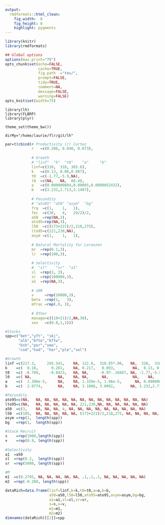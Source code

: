 ```yaml
---
output:
  rmdformats::html_clean:
    fig_width:  8
    fig_height: 8
    highlight: pygments
---
```


```r
library(knitr)
library(rmdformats)

## Global options
options(max.print="75")
opts_chunk$set(echo=FALSE,
               cache=TRUE,
               fig.path  ="tex/",
               prompt=FALSE,
               tidy=TRUE,
               comment=NA,
               message=FALSE,
               warning=FALSE)
opts_knit$set(width=75)
```


```r-init
library(lh)
library(FLBRP)
library(plyr)

theme_set(theme_bw())

dirMy="/home/laurie/flr/git/lh"
```

```r
par=t(cbind(# Productivity (r) Cortez
            r   =c(0.286, 0.048, 0.073), 
                  
            # Growth
            # "linf"  "k"  "t0"    "a"     "b"
            linf=c(310,  310, 365.6),
            k   =c(0.13, 0.06,0.087),
            t0  =c(-1.77,-5.9,NA),
            l0  =c(NA,   NA,  88.4),
            a   =c(0.000000804,0.00005,0.0000052432),
            b   =c(3.232,2.713,3.1407),
      
            # Fecundity
            # "ato95" "a50" "asym"  "bg" 
            frq  =c(1,    1,   1),
            fec  =c(38,   4,   29/2)/2,
            a50  =rep(NA,3),
            ato95=rep(NA,3),
            l50  =c((173+221)/2,218,275),
            lto95=c(221,230,NA),
            asym =c(1,    1,   1),
                  
            # Natural Mortality for Lorenzen
            mr  =rep(0.1,3),
            lr  =rep(100,3),
                  
            # Selectivity
            #  "sl"    "sr"  "a1"
            sl  =rep(2, 3),
            sr  =rep(100000,3),
            a1  =rep(NA,3),
                  
            # SRR
            v     =rep(10000,3),
            beta  =rep(1,   3),
            mfrac =rep(.9, 3),
                  
            # Other
            maxage=c((16+21)/2,NA,38),
            sex   =c(0.8,1,1)))
```

```r
#Stocks
spp=c("bet","yft", "skj",
      "alb","bfte","bftw",
      "bsh","por","sma",
      "cod","had", "her","ple","sol")

#Growth
linf =c(217.3,     245.541,    NA, 122.8,  318.85*.96,   NA,  310,  310, 365.6, NA, NA, NA, NA, NA)
k    =c(  0.18,      0.281,    NA, 0.217,   0.093,        NA,  0.13, 0.06,0.087, NA, NA, NA, NA, NA)
t0   =c( -0.709,    -0.0423,   NA, NA,     -0.97-.16667, NA, -1.77,-5.9,NA,    NA, NA, NA, NA, NA)  
l0   =c( NA,            NA,    NA, NA,      NA,           NA,    NA,   NA,   88.4,    NA, NA, NA, NA, NA)  
a    =c(  2.396e-5,     NA,    NA, 1.339e-5, 1.96e-5,      NA, 0.000000804,0.00005,0.0000052432, NA, NA, NA, NA, NA)  
b    =c(  2.9774,       NA,    NA, 3.1006, 3.0092,       NA, 3.232,2.713,3.1407, NA, NA, NA, NA, NA)  

#Fecundity
ato95=c(NA,   NA, NA, NA, NA, NA, NA, NA, NA, NA, NA, NA, NA, NA)
lto95=c(NA,   NA, NA, NA, NA, NA, 221,230,NA, NA, NA, NA, NA, NA)
a50  =c(3,    NA, NA, NA, 4, NA, NA, NA, NA, NA, NA, NA, NA, NA)
l50  =c(105,  NA, NA, NA, NA, NA, (173+221)/2,218,275, NA, NA, NA, NA, NA)
asym =rep(1,  length(spp))     
bg   =rep(1,  length(spp))     

#Stock Recruit
s    =rep(1000,length(spp))     
v    =rep(0.9, length(spp))
 
#Selectivity
a1  =a50
sl  =rep(0.2,  length(spp))
sr  =rep(5000, length(spp))

#M
m1  =c(0.2795, NA, NA, NA, NA, NA, .1,.1,.1, NA, NA, NA, NA, NA)
m2  =rep(-0.288, length(spp))

dataRich=data.frame(linf=linf,k=k,t0=t0,a=a,b=b,
                    a50=a50,l50=l50,ato95=ato95,asym=asym,bg=bg,
                    a1=a1,sl=sl,sr=sr,
                    s=s,v=v,
                    m1=m1,
                    m2=m2)
dimnames(dataRich)[[1]]=spp
```

